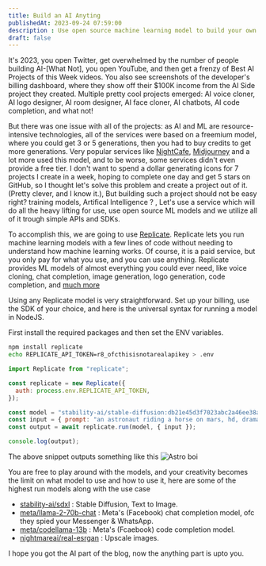 ```yaml
---
title: Build an AI Anyting 
publishedAt: 2023-09-24 07:59:00
description : Use open source machine learning model to build your own SaaS product.
draft: false
---
```

It's 2023, you open Twitter, get overwhelmed by the number of people building AI-[What Not], you open YouTube, and then get a frenzy of Best AI Projects of this Week videos. You also see screenshots of the developer's billing dashboard, where they show off their $100K income from the AI Side project they created. Multiple pretty cool projects emerged: AI voice cloner, AI logo designer, AI room designer, AI face cloner, AI chatbots, AI code completion, and what not!

But there was one issue with all of the projects: as AI and ML are resource-intensive technologies, all of the services were based on a freemium model, where you could get 3 or 5 generations, then you had to buy credits to get more generations. Very popular services like [NightCafe](https://creator.nightcafe.studio/), [Midjourney](https://www.midjourney.com/) and a lot more used this model, and to be worse, some services didn't even provide a free tier. I don't want to spend a dollar generating icons for 7 projects I create in a week, hoping to complete one day and get 5 stars on GitHub, so I thought let's solve this problem and create a project out of it. (Pretty clever, and I know it.), But building such a project should not be easy right? training models, Artifical Intelligence ? , Let's use a service which will do all the heavy lifting for use, use open source ML models and we utilize all of it trough simple APIs and SDKs.

To accomplish this, we are going to use [Replicate](https://replicate.com/). Replicate lets you run machine learning models with a few lines of code without needing to understand how machine learning works. Of course, it is a paid service, but you only pay for what you use, and you can use anything. Replicate provides ML models of almost everything you could ever need, like voice cloning, chat completion, image generation, logo generation, code completion, and [much more](https://replicate.com/explore)

Using any Replicate model is very straightforward. Set up your billing, use the SDK of your choice, and here is the universal syntax for running a model in NodeJS.

First install the required packages and then set the ENV variables.

```bash
npm install replicate
echo REPLICATE_API_TOKEN=r8_ofcthisisnotarealapikey > .env
```
```js
import Replicate from "replicate";

const replicate = new Replicate({
  auth: process.env.REPLICATE_API_TOKEN,
});

const model = "stability-ai/stable-diffusion:db21e45d3f7023abc2a46ee38a23973f6dce16bb082a930b0c49861f96d1e5bf";
const input = { prompt: "an astronaut riding a horse on mars, hd, dramatic lighting, detailed" };
const output = await replicate.run(model, { input });

console.log(output);
```
The above snippet outputs something like this
![Astro boi](https://pbxt.replicate.delivery/E6Ftpfi0dF1SOi4b6ltUwsfdxUf7zTQSfdhmJfRcfGTdZ88UE/out-0.png)

You are free to play around with the models, and your creativity becomes the limit on what model to use and how to use it, here are some of the highest run models along with the use case
- [stability-ai/sdxl](https://replicate.com/stability-ai/sdxl) : Stable Diffusion, Text to Image.
- [meta/llama-2-70b-chat](https://replicate.com/meta/llama-2-70b-chat) : Meta's (Facebook) chat completion model, ofc they spied your Messenger & WhatsApp.
- [meta/codellama-13b](https://replicate.com/meta/codellama-13b) : Meta's (Fcaebook) code completion model.
- [nightmareai/real-esrgan](https://replicate.com/nightmareai/real-esrgan) : Upscale images.

I hope you got the AI part of the blog, now the anything part is upto you.
